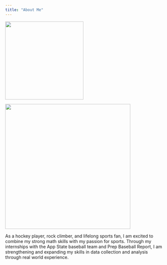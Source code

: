 ```yaml
---
title: "About Me"
---
```


![](./Pics/Climbing_pic.JPEG){width="250"}

![](./Pics/DSC_4973.JPG){width="400"}


As a hockey player, rock climber, and lifelong sports fan, I am excited to combine my strong math skills with my passion for sports. Through my internships with the App State baseball team and Prep Baseball Report, I am strengthening and expanding my skills in data collection and analysis through real world experience.
